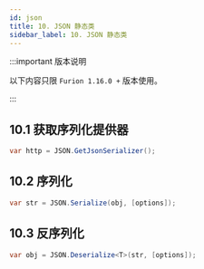 ```yaml
---
id: json
title: 10. JSON 静态类
sidebar_label: 10. JSON 静态类
---
```


:::important 版本说明

以下内容只限 `Furion 1.16.0 +` 版本使用。

:::

## 10.1 获取序列化提供器

```cs
var http = JSON.GetJsonSerializer();
```

## 10.2 序列化

```cs
var str = JSON.Serialize(obj, [options]);
```

## 10.3 反序列化

```cs
var obj = JSON.Deserialize<T>(str, [options]);
```
